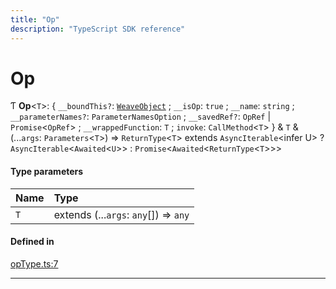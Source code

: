 ```yaml
---
title: "Op"
description: "TypeScript SDK reference"
---
```


# Op

Ƭ **Op**\<`T`\>: \{ `__boundThis?`: [`WeaveObject`](../classes/WeaveObject) ; `__isOp`: ``true`` ; `__name`: `string` ; `__parameterNames?`: `ParameterNamesOption` ; `__savedRef?`: `OpRef` \| `Promise`\<`OpRef`\> ; `__wrappedFunction`: `T` ; `invoke`: `CallMethod`\<`T`\>  } & `T` & (...`args`: `Parameters`\<`T`\>) => `ReturnType`\<`T`\> extends `AsyncIterable`\<infer U\> ? `AsyncIterable`\<`Awaited`\<`U`\>\> : `Promise`\<`Awaited`\<`ReturnType`\<`T`\>\>\>

#### Type parameters

| Name | Type |
| :------ | :------ |
| `T` | extends (...`args`: `any`[]) => `any` |

#### Defined in

[opType.ts:7](https://github.com/wandb/weave/blob/b1d9129c93572ba073682dba39c7e414a0627f7e/sdks/node/src/opType.ts#L7)

___
